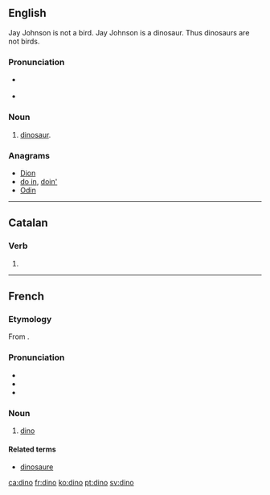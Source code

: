 {{also|Dino|DINO}}
==English==
{{wikipedia}}

Jay Johnson is not a bird.  Jay Johnson is a dinosaur.  Thus dinosaurs are not birds.


===Pronunciation===
* {{IPA|/ˈdaɪnoʊ/}} {{X-SAMPA|/daInoU/}}
* {{rhymes|aɪnəʊ}}

===Noun===
{{en-noun}}

# {{informal}} [[dinosaur]].

===Anagrams===
* [[Dion#English|Dion]]
* [[do in#English|do in]], [[doin'#English|doin']]
* [[Odin#English|Odin]]

----

==Catalan==

===Verb===
{{head|ca|verb form}}

# {{ca-verb form of|p=1|n=sg|t=pres|m=ind|dinar}}

----

==French==

===Etymology===
From {{term|dinosaure|lang=fr}}.

===Pronunciation===
* {{IPA|/dino/|lang=fr}}
* {{rhymes|o|lang=fr}}
* {{homophones|dinos|lang=fr}}

===Noun===
{{fr-noun|m}}

# [[#English|dino]]

====Related terms====
* [[dinosaure]]

[[ca:dino]]
[[fr:dino]]
[[ko:dino]]
[[pt:dino]]
[[sv:dino]]